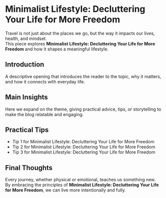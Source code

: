 # Minimalist Lifestyle: Decluttering Your Life for More Freedom

Travel is not just about the places we go, but the way it impacts our lives, health, and mindset.  
This piece explores **Minimalist Lifestyle: Decluttering Your Life for More Freedom** and how it shapes a meaningful lifestyle.

## Introduction
A descriptive opening that introduces the reader to the topic, why it matters, and how it connects with everyday life.

## Main Insights
Here we expand on the theme, giving practical advice, tips, or storytelling to make the blog relatable and engaging.

## Practical Tips
- Tip 1 for Minimalist Lifestyle: Decluttering Your Life for More Freedom
- Tip 2 for Minimalist Lifestyle: Decluttering Your Life for More Freedom
- Tip 3 for Minimalist Lifestyle: Decluttering Your Life for More Freedom

## Final Thoughts
Every journey, whether physical or emotional, teaches us something new.  
By embracing the principles of **Minimalist Lifestyle: Decluttering Your Life for More Freedom**, we can live more intentionally and fully.
